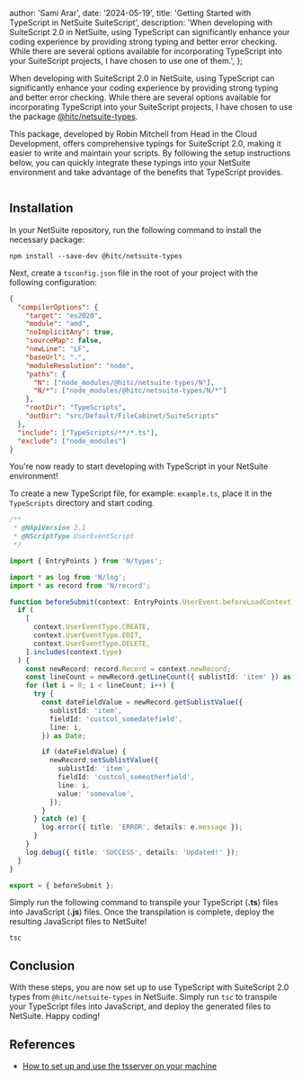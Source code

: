 
  author: 'Sami Arar',
  date: '2024-05-19',
  title: 'Getting Started with TypeScript in NetSuite SuiteScript',
  description:
    'When developing with SuiteScript 2.0 in NetSuite, using TypeScript can significantly enhance your coding experience by providing strong typing and better error checking. While there are several options available for incorporating TypeScript into your SuiteScript projects, I have chosen to use one of them.',
};


When developing with SuiteScript 2.0 in NetSuite, using TypeScript can significantly enhance your coding experience by providing strong typing and better error checking.
While there are several options available for incorporating TypeScript into your SuiteScript projects, I have chosen to use the package [@hitc/netsuite-types](https://www.npmjs.com/package/@hitc/netsuite-types).

This package, developed by Robin Mitchell from Head in the Cloud Development, offers comprehensive typings for SuiteScript 2.0, making it easier to write and maintain your scripts.
By following the setup instructions below, you can quickly integrate these typings into your NetSuite environment and take advantage of the benefits that TypeScript provides.

<Image src={netsuite_plus_typescript} alt="" />

## Installation

In your NetSuite repository, run the following command to install the necessary package:

```shell
npm install --save-dev @hitc/netsuite-types
```

Next, create a `tsconfig.json` file in the root of your project with the following configuration:

```json
{
  "compilerOptions": {
    "target": "es2020",
    "module": "amd",
    "noImplicitAny": true,
    "sourceMap": false,
    "newLine": "LF",
    "baseUrl": ".",
    "moduleResolution": "node",
    "paths": {
      "N": ["node_modules/@hitc/netsuite-types/N"],
      "N/*": ["node_modules/@hitc/netsuite-types/N/*"]
    },
    "rootDir": "TypeScripts",
    "outDir": "src/Default/FileCabinet/SuiteScripts"
  },
  "include": ["TypeScripts/**/*.ts"],
  "exclude": ["node_modules"]
}
```

You're now ready to start developing with TypeScript in your NetSuite environment!

To create a new TypeScript file, for example: `example.ts`, place it in the `TypeScripts` directory and start coding.

```typescript
/**
 * @NApiVersion 2.1
 * @NScriptType UserEventScript
 */

import { EntryPoints } from 'N/types';

import * as log from 'N/log';
import * as record from 'N/record';

function beforeSubmit(context: EntryPoints.UserEvent.beforeLoadContext): void {
  if (
    [
      context.UserEventType.CREATE,
      context.UserEventType.EDIT,
      context.UserEventType.DELETE,
    ].includes(context.type)
  ) {
    const newRecord: record.Record = context.newRecord;
    const lineCount = newRecord.getLineCount({ sublistId: 'item' }) as number;
    for (let i = 0; i < lineCount; i++) {
      try {
        const dateFieldValue = newRecord.getSublistValue({
          sublistId: 'item',
          fieldId: 'custcol_somedatefield',
          line: i,
        }) as Date;

        if (dateFieldValue) {
          newRecord.setSublistValue({
            sublistId: 'item',
            fieldId: 'custcol_someotherfield',
            line: i,
            value: 'somevalue',
          });
        }
      } catch (e) {
        log.error({ title: 'ERROR', details: e.message });
      }
    }
    log.debug({ title: 'SUCCESS', details: 'Updated!' });
  }
}

export = { beforeSubmit };
```

Simply run the following command to transpile your TypeScript (**.ts**) files into JavaScript (**.js**) files. Once the transpilation is complete, deploy the resulting JavaScript files to NetSuite!

```shell
tsc
```

## Conclusion

With these steps, you are now set up to use TypeScript with SuiteScript 2.0 types from `@hitc/netsuite-types` in NetSuite.
Simply run `tsc` to transpile your TypeScript files into JavaScript, and deploy the generated files to NetSuite. Happy coding!

## References

- [How to set up and use the tsserver on your machine](https://medium.com/@0xbboyd/suitescript-lang-server-plugins-5de53d5a8a4f)
